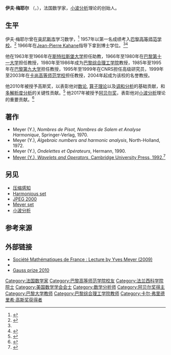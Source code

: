 {{Infobox scientist
| honorific_prefix  =
| name              = 伊夫·梅耶尔<br>Yves Meyer
| honorific_suffix  =
| native_name       = 
| native_name_lang  = 
| image             = <!--(filename only, i.e. without "File:" prefix)-->
| image_size        = 
| image_upright     = 
| alt               = 
| caption           = 
| birth_date        = {{birth date and age|1939|07|19}}
| birth_place       = {{FRA}}[[巴黎|巴黎]]
| death_date        = <!--{{death date and age |YYYY|MM|DD |YYYY|MM|DD}} (death date then birth date)-->
| death_place       = 
| death_cause       = 
| resting_place     = 
| resting_place_coordinates = <!--{{coord|LAT|LONG|type:landmark|display=inline,title}}-->
| other_names       = 
| residence         = 
| nationality       = {{FRA}}
| fields            = [[数学家|数学家]]
| workplaces        = 
| patrons           = 
| education         = 
| alma_mater        = [[巴黎高等师范学校|巴黎高等师范学校]]<br>[[斯特拉斯堡大学|斯特拉斯堡大学]]
| thesis_title      = <!--(or  | thesis1_title =  and  | thesis2_title = )-->
| thesis_url        = <!--(or  | thesis1_url  =   and  | thesis2_url  =  )-->
| thesis_year       = <!--(or  | thesis1_year =   and  | thesis2_year =  )-->
| doctoral_advisor  = <!--(or  | doctoral_advisors = )-->
| academic_advisors = 
| doctoral_students = [[Pascal_Auscher|Pascal Auscher]]
| notable_students  = 
| known_for         = [[小波分析|小波分析]]理论
| influences        = 
| influenced        = 
| awards            = [[Salem_Prize|Salem Prize]]<br>[[高斯奖|高斯奖]]<br>[[阿贝尔奖|阿贝尔奖]]
| author_abbrev_bot = 
| author_abbrev_zoo = 
| spouse            = <!--(or | spouses = )-->
| partner           = <!--(or | partners = )-->
| children          = 
| signature         = <!--(filename only)-->
| signature_alt     = 
| website           = <!--{{URL|www.example.com}}-->
| footnotes         = 
}}

'''伊夫·梅耶尔''' （{{lang-fr|'''Yves F. Meyer'''}}，{{bd|1939年|7月19日}}），法国数学家，[[小波分析|小波分析]]理论的创始人。 

== 生平 ==
伊夫·梅耶尔曾在[[突尼斯市|突尼斯市]]学习数学，<ref>{{Cite web |url=http://www.lyceecarnotdetunis.com/ |title=存档副本 |accessdate=2020-09-29 |archive-date=2020-03-27 |archive-url=https://web.archive.org/web/20200327220020/http://www.lyceecarnotdetunis.com/ |dead-url=no }}</ref> 1957年以第一名成绩考入[[巴黎高等师范学校|巴黎高等师范学校]]。<ref>{{Cite web |url=http://smai.emath.fr/IMG/pdf_Meyer_photo.pdf |title=Société de Mathématiques Appliquées et Industrielles : Yves Meyer. |accessdate=2017-03-27 |archive-date=2016-03-04 |archive-url=https://web.archive.org/web/20160304002317/http://smai.emath.fr/IMG/pdf_Meyer_photo.pdf |dead-url=no }}</ref> 1966年在[[Jean-Pierre_Kahane|Jean-Pierre Kahane]]指导下拿到博士学位。<ref name="Gauss2010"/><ref>{{MathGenealogy|id=34970|title=Yves F. Meyer}}</ref>

他在1963年至1966年在[[斯特拉斯堡大学|斯特拉斯堡大学]]担任助教，1966年至1980年在[[巴黎第十一大学|巴黎第十一大学]]担任教授，1980年至1986年成为[[巴黎综合理工学院|巴黎综合理工学院]]教授，1985年至1995年在[[巴黎第九大学|巴黎第九大学]]担任教授，1995年至1999年在CNRS担任高级研究员，1999年至2003年在[[卡尚高等师范学校|卡尚高等师范学校]]担任教授，2004年起成为该校的名誉教授。

他2010年被授予高斯奖，以表彰他对[[数论|数论]], [[算子理论|算子理论]]以及[[调和分析|调和分析]]的基础贡献，和[[多解析度分析|多解析度分析]]的关键性贡献。<ref name="Gauss2010">{{Cite web|url=http://www.icm2010.org.in/prize-winners-2010/carl-friedrich-gauss-prize-yves-meyer|title=Carl Friedrich Gauss Prize – Yves Meyer|work=International Congress of Mathematicians 2010, Hyderabad, India|deadurl=yes|archiveurl=https://web.archive.org/web/20100923083720/http://www.icm2010.org.in/prize-winners-2010/carl-friedrich-gauss-prize-yves-meyer|archivedate=2010-09-23|accessdate=2017-03-27}}</ref> 他2017年被授予[[阿贝尔奖|阿贝尔奖]]，表彰他对[[小波分析|小波分析]]理论的重要贡献。<ref>{{Cite web|url=http://www.abelprize.no/c69461/seksjon/vis.html?tid=69535&strukt_tid=69461|title=The Abel Prize Laureate 2017|website=www.abelprize.no|language=en|access-date=21 March 2017|archive-date=2017-05-26|archive-url=https://web.archive.org/web/20170526220141/http://www.abelprize.no/c69461/seksjon/vis.html?tid=69535&strukt_tid=69461|dead-url=yes}}</ref>

== 著作 ==
* Meyer (Y.), ''Nombres de Pisot, Nombres de Salem et Analyse Harmonique'', Springer-Verlag, 1970.
* Meyer (Y.), ''Algebraic numbers and harmonic analysis'', North-Holland, 1972.
* Meyer (Y.), ''Ondelettes et Opérateurs'', Hermann, 1990.
* [http://www.ams.org/mathscinet-getitem?mr=1228209 Meyer (Y.), ''Wavelets and Operators'', Cambridge University Press, 1992.]{{Wayback|url=http://www.ams.org/mathscinet-getitem?mr=1228209 |date=20170324220223 }}<ref>{{cite journal|author=Chui, Charles K.|title=Review: ''Wavelets and operators'', by Yves Meyer; ''A friendly guide to wavelets'', by Gerald Kaiser|journal=Bull. Amer. Math. Soc. (N.S.)|year=1996|volume=33|issue=1|pages=131–134|url=http://www.ams.org/journals/bull/1996-33-01/S0273-0979-96-00635-0/|doi=10.1090/s0273-0979-96-00635-0|access-date=2017-03-27|archive-date=2017-03-23|archive-url=https://web.archive.org/web/20170323061109/http://www.ams.org/journals/bull/1996-33-01/S0273-0979-96-00635-0/|dead-url=no}}</ref>

== 另见 ==
* [[压缩感知|压缩感知]]
* [[Harmonious_set|Harmonious set]]
* [[JPEG_2000|JPEG 2000]]
* [[Meyer_set|Meyer set]]
* [[小波分析|小波分析]]

==参考来源==
<references/>

==外部链接==
*[http://vimeo.com/26914687 Société Mathématiques de France : Lecture by Yves Meyer (2009)]{{Wayback|url=http://vimeo.com/26914687 |date=20170323143212 }}
*{{MathGenealogy|id=34970}}
*[https://www.webcitation.org/6ACBYPJzN?url=http://www.icm2010.in/prize-winners-2010/carl-friedrich-gauss-prize-yves-meyer Gauss prize 2010]

{{阿贝尔奖得主}}
{{卡尔·弗里德里希·高斯奖获得者}}
{{Authority control}}

{{DEFAULTSORT:Meyer, Yves}}
[[Category:法国数学家|Category:法国数学家]]
[[Category:巴黎高等师范学院校友|Category:巴黎高等师范学院校友]]
[[Category:法兰西科学院院士|Category:法兰西科学院院士]]
[[Category:美国数学学会会士|Category:美国数学学会会士]]
[[Category:数学分析师|Category:数学分析师]]
[[Category:阿贝尔奖得主|Category:阿贝尔奖得主]]
[[Category:巴黎大学教师|Category:巴黎大学教师]]
[[Category:巴黎综合理工学院教师|Category:巴黎综合理工学院教师]]
[[Category:卡尔·弗里德里希·高斯奖获得者|Category:卡尔·弗里德里希·高斯奖获得者]]